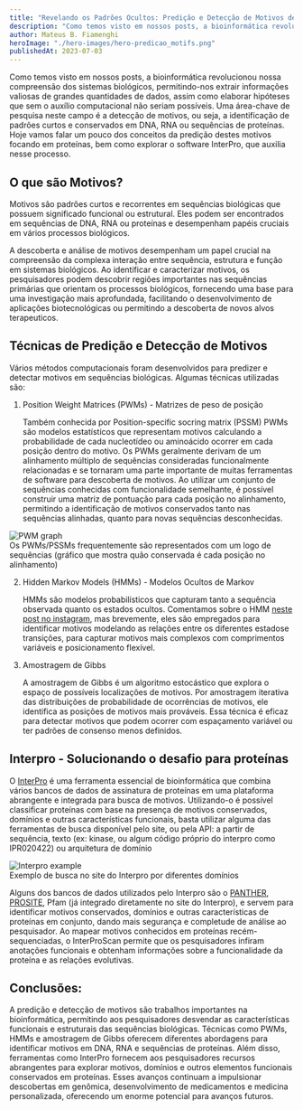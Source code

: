 ```yaml
---
title: "Revelando os Padrões Ocultos: Predição e Detecção de Motivos de Sequências"
description: "Como temos visto em nossos posts, a bioinformática revolucionou nossa compreensão dos sistemas biológicos, permitindo-nos extrair informações valiosas de grandes quantidades de dados, assim como elaborar hipóteses que sem o auxílio computacional não seriam possíveis. Uma área-chave de pesquisa neste campo é a detecção de motivos,"
author: Mateus B. Fiamenghi
heroImage: "./hero-images/hero-predicao_motifs.png"
publishedAt: 2023-07-03
---
```



Como temos visto em nossos posts, a bioinformática revolucionou nossa compreensão dos sistemas biológicos, permitindo-nos extrair informações valiosas de grandes quantidades de dados, assim como elaborar hipóteses que sem o auxílio computacional não seriam possíveis. Uma área-chave de pesquisa neste campo é a detecção de motivos, ou seja, a identificação de padrões curtos e conservados em DNA, RNA ou sequências de proteínas. Hoje vamos falar um pouco dos conceitos da predição destes motivos focando em proteínas, bem como explorar o software InterPro, que auxilia nesse processo.

## O que são Motivos?

Motivos são padrões curtos e recorrentes em sequências biológicas que possuem significado funcional ou estrutural. Eles podem ser encontrados em sequências de DNA, RNA ou proteínas e desempenham papéis cruciais em vários processos biológicos.

A descoberta e análise de motivos desempenham um papel crucial na compreensão da complexa interação entre sequência, estrutura e função em sistemas biológicos. Ao identificar e caracterizar motivos, os pesquisadores podem descobrir regiões importantes nas sequências primárias que orientam os processos biológicos, fornecendo uma base para uma investigação mais aprofundada, facilitando o desenvolvimento de aplicações biotecnológicas ou permitindo a descoberta de novos alvos terapeuticos.

## Técnicas de Predição e Detecção de Motivos

Vários métodos computacionais foram desenvolvidos para predizer e detectar motivos em sequências biológicas. Algumas técnicas utilizadas são:

1. Position Weight Matrices (PWMs) - Matrizes de peso de posição

   Também conhecida por Position-specific socring matrix (PSSM) PWMs são modelos estatísticos que representam motivos calculando a probabilidade de cada nucleotídeo ou aminoácido ocorrer em cada posição dentro do motivo. Os PWMs geralmente derivam de um alinhamento múltiplo de sequências consideradas funcionalmente relacionadas e se tornaram uma parte importante de muitas ferramentas de software para descoberta de motivos. Ao utilizar um conjunto de sequências conhecidas com funcionalidade semelhante, é possível construir uma matriz de pontuação para cada posição no alinhamento, permitindo a identificação de motivos conservados tanto nas sequências alinhadas, quanto para novas sequências desconhecidas.

<div class="flex flex-col items-center">
  <Image
    class="mb-0"
    src="https://weblogo.berkeley.edu/img/cap_dna.png"
    alt="PWM graph"
    format="webp"
    width={500}
    height={150}
  />
  <figcaption class="text-center text-sm">
    Os PWMs/PSSMs frequentemente são representados com um logo de sequências
    (gráfico que mostra quão conservada é cada posição no alinhamento)
  </figcaption>
</div>

2. Hidden Markov Models (HMMs) - Modelos Ocultos de Markov

   HMMs são modelos probabilísticos que capturam tanto a sequência observada quanto os estados ocultos. Comentamos sobre o HMM [neste post no instagram](https://www.instagram.com/p/CtJskChMGDe), mas brevemente, eles são empregados para identificar motivos modelando as relações entre os diferentes estadose transições, para capturar motivos mais complexos com comprimentos variáveis e posicionamento flexível.

3. Amostragem de Gibbs

   A amostragem de Gibbs é um algoritmo estocástico que explora o espaço de possíveis localizações de motivos. Por amostragem iterativa das distribuições de probabilidade de ocorrências de motivos, ele identifica as posições de motivos mais prováveis. Essa técnica é eficaz para detectar motivos que podem ocorrer com espaçamento variável ou ter padrões de consenso menos definidos.

## Interpro - Solucionando o desafio para proteínas

O [InterPro](https://www.ebi.ac.uk/interpro/) é uma ferramenta essencial de bioinformática que combina vários bancos de dados de assinatura de proteínas em uma plataforma abrangente e integrada para busca de motivos. Utilizando-o é possível classificar proteínas com base na presença de motivos conservados, domínios e outras características funcionais, basta utilizar alguma das ferramentas de busca disponível pelo site, ou pela API: a partir de sequência, texto (ex: kinase, ou algum código próprio do interpro como IPR020422) ou arquitetura de domínio

<div class="flex flex-col items-center">
  <Image
    class="mb-0"
    src="https://interpro-documentation.readthedocs.io/en/latest/_images/browse_page.png"
    alt="Interpro example"
    format="webp"
    width={800}
    height={500}
  />
  <figcaption class="text-center text-sm">
    Exemplo de busca no site do Interpro por diferentes domínios
  </figcaption>
</div>

Alguns dos bancos de dados utilizados pelo Interpro são o [PANTHER](http://www.pantherdb.org/), [PROSITE](https://prosite.expasy.org/), Pfam (já integrado diretamente no site do Interpro), e servem para identificar motivos conservados, domínios e outras características de proteínas em conjunto, dando mais segurança e completude de análise ao pesquisador. Ao mapear motivos conhecidos em proteínas recém-sequenciadas, o InterProScan permite que os pesquisadores infiram anotações funcionais e obtenham informações sobre a funcionalidade da proteína e as relações evolutivas.

## Conclusões:

A predição e detecção de motivos são trabalhos importantes na bioinformática, permitindo aos pesquisadores desvendar as características funcionais e estruturais das sequências biológicas. Técnicas como PWMs, HMMs e amostragem de Gibbs oferecem diferentes abordagens para identificar motivos em DNA, RNA e sequências de proteínas. Além disso, ferramentas como InterPro fornecem aos pesquisadores recursos abrangentes para explorar motivos, domínios e outros elementos funcionais conservados em proteínas. Esses avanços continuam a impulsionar descobertas em genômica, desenvolvimento de medicamentos e medicina personalizada, oferecendo um enorme potencial para avanços futuros.
